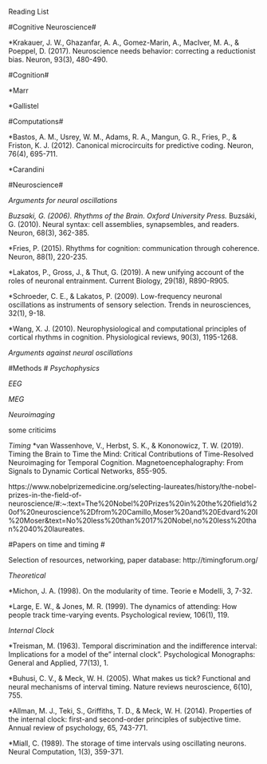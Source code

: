 
Reading List


#Cognitive Neuroscience# 

*Krakauer, J. W., Ghazanfar, A. A., Gomez-Marin, A., MacIver, M. A., & Poeppel, D. (2017). Neuroscience needs behavior: correcting a reductionist bias. Neuron, 93(3), 480-490.

#Cognition# 

*Marr

*Gallistel

#Computations# 

*Bastos, A. M., Usrey, W. M., Adams, R. A., Mangun, G. R., Fries, P., & Friston, K. J. (2012). Canonical microcircuits for predictive coding. Neuron, 76(4), 695-711.

*Carandini


#Neuroscience# 

_Arguments for neural oscillations_

*Buzsaki, G. (2006). Rhythms of the Brain. Oxford University Press.
*Buzsáki, G. (2010). Neural syntax: cell assemblies, synapsembles, and readers. Neuron, 68(3), 362-385.

*Fries, P. (2015). Rhythms for cognition: communication through coherence. Neuron, 88(1), 220-235.

*Lakatos, P., Gross, J., & Thut, G. (2019). A new unifying account of the roles of neuronal entrainment. Current Biology, 29(18), R890-R905.

*Schroeder, C. E., & Lakatos, P. (2009). Low-frequency neuronal oscillations as instruments of sensory selection. Trends in neurosciences, 32(1), 9-18.

*Wang, X. J. (2010). Neurophysiological and computational principles of cortical rhythms in cognition. Physiological reviews, 90(3), 1195-1268.

_Arguments against neural oscillations_


#Methods # 
_Psychophysics_

_EEG_

_MEG_

_Neuroimaging_

some criticims 

_Timing_
*van Wassenhove, V., Herbst, S. K., & Kononowicz, T. W. (2019). Timing the Brain to Time the Mind: Critical Contributions of Time-Resolved Neuroimaging for Temporal Cognition. Magnetoencephalography: From Signals to Dynamic Cortical Networks, 855-905.

https://www.nobelprizemedicine.org/selecting-laureates/history/the-nobel-prizes-in-the-field-of-neuroscience/#:~:text=The%20Nobel%20Prizes%20in%20the%20field%20of%20neuroscience%2Dfrom%20Camillo,Moser%20and%20Edvard%20I%20Moser&text=No%20less%20than%2017%20Nobel,no%20less%20than%2040%20laureates.




#Papers on time and timing # 

Selection of resources, networking, paper database: http://timingforum.org/

_Theoretical_

*Michon, J. A. (1998). On the modularity of time. Teorie e Modelli, 3, 7-32.

*Large, E. W., & Jones, M. R. (1999). The dynamics of attending: How people track time-varying events. Psychological review, 106(1), 119.

_Internal Clock_

*Treisman, M. (1963). Temporal discrimination and the indifference interval: Implications for a model of the" internal clock". Psychological Monographs: General and Applied, 77(13), 1.  

*Buhusi, C. V., & Meck, W. H. (2005). What makes us tick? Functional and neural mechanisms of interval timing. Nature reviews neuroscience, 6(10), 755.

*Allman, M. J., Teki, S., Griffiths, T. D., & Meck, W. H. (2014). Properties of the internal clock: first-and second-order principles of subjective time. Annual review of psychology, 65, 743-771.


*Miall, C. (1989). The storage of time intervals using oscillating neurons. Neural Computation, 1(3), 359-371.



